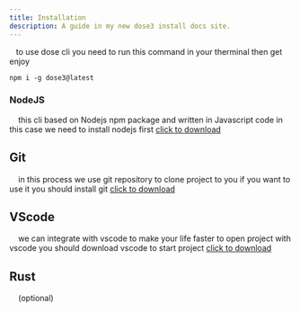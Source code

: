 ```yaml
---
title: Installation
description: A guide in my new dose3 install docs site.
---
```


&nbsp;&nbsp;&nbsp;to use dose cli you need to run this command in your therminal then get enjoy

```shell
npm i -g dose3@latest
```
### NodeJS

&nbsp;&nbsp;&nbsp; this cli based on Nodejs npm package and written in Javascript code in this case we need to install nodejs first <a href="https://nodejs.org/en/" target="blank">click to download</a>

## Git
&nbsp;&nbsp;&nbsp; in this process we use git repository to clone project to you if you want to use it you should install git <a href="https://git-scm.com/" target="blank">click to download</a>

## VScode
&nbsp;&nbsp;&nbsp; we can integrate with vscode to make your life faster to open project with vscode you should download vscode to start project <a href="https://code.visualstudio.com/" target="blank">click to download</a>

## Rust
&nbsp;&nbsp;&nbsp; (optional)